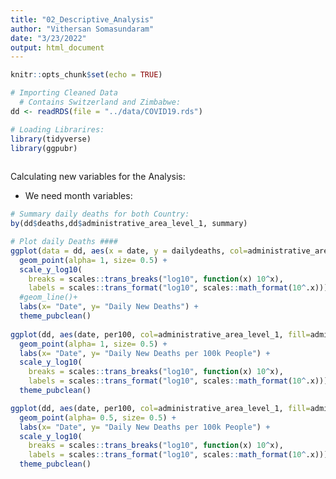 ```yaml
---
title: "02_Descriptive_Analysis"
author: "Vithersan Somasundaram"
date: "3/23/2022"
output: html_document
---
```


```r
knitr::opts_chunk$set(echo = TRUE)
```

```r
# Importing Cleaned Data
  # Contains Switzerland and Zimbabwe:
dd <- readRDS(file = "../data/COVID19.rds")

# Loading Librarires:
library(tidyverse)
library(ggpubr)
  
```

Calculating new variables for the Analysis:

* We need month variables:
```r

# Summary daily deaths for both Country:
by(dd$deaths,dd$administrative_area_level_1, summary)

```
```r
# Plot daily Deaths ####
ggplot(data = dd, aes(x = date, y = dailydeaths, col=administrative_area_level_1, fill=administrative_area_level_1)) +
  geom_point(alpha= 1, size= 0.5) +
  scale_y_log10(
    breaks = scales::trans_breaks("log10", function(x) 10^x),
    labels = scales::trans_format("log10", scales::math_format(10^.x)))+
  #geom_line()+
  labs(x= "Date", y= "Daily New Deaths") +
  theme_pubclean()
  
ggplot(dd, aes(date, per100, col=administrative_area_level_1, fill=administrative_area_level_1)) +
  geom_point(alpha= 1, size= 0.5) +  
  labs(x= "Date", y= "Daily New Deaths per 100k People") + 
  scale_y_log10(
    breaks = scales::trans_breaks("log10", function(x) 10^x),
    labels = scales::trans_format("log10", scales::math_format(10^.x))) +
  theme_pubclean()

ggplot(dd, aes(date, per100, col=administrative_area_level_1, fill=administrative_area_level_1)) +
  geom_point(alpha= 0.5, size= 0.5) +  
  labs(x= "Date", y= "Daily New Deaths per 100k People") + 
  scale_y_log10(
    breaks = scales::trans_breaks("log10", function(x) 10^x),
    labels = scales::trans_format("log10", scales::math_format(10^.x))) +
  theme_pubclean()
```

